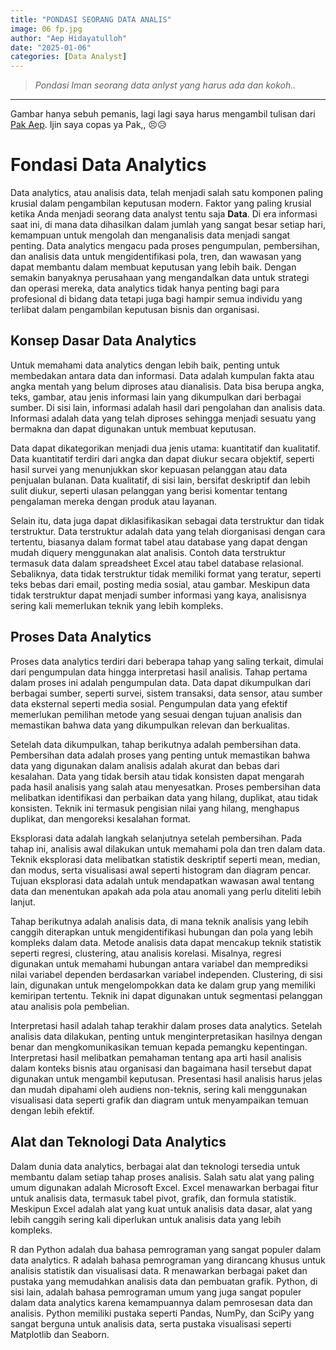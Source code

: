 ```yaml
---
title: "PONDASI SEORANG DATA ANALIS"
image: 06 fp.jpg
author: "Aep Hidayatulloh"
date: "2025-01-06"
categories: [Data Analyst]
---
```

> *Pondasi Iman seorang data anlyst yang harus ada dan kokoh..*

-------

Gambar hanya sebuh pemanis, lagi lagi saya harus mengambil tulisan dari [Pak Aep](https://github.com/aephidayatuloh). Ijin saya copas ya Pak,, 😣😥

# Fondasi Data Analytics {#sec-fondasi}

Data analytics, atau analisis data, telah menjadi salah satu komponen paling krusial dalam pengambilan keputusan modern. Faktor yang paling krusial ketika Anda menjadi seorang data analyst tentu saja **Data**. Di era informasi saat ini, di mana data dihasilkan dalam jumlah yang sangat besar setiap hari, kemampuan untuk mengolah dan menganalisis data menjadi sangat penting. Data analytics mengacu pada proses pengumpulan, pembersihan, dan analisis data untuk mengidentifikasi pola, tren, dan wawasan yang dapat membantu dalam membuat keputusan yang lebih baik. Dengan semakin banyaknya perusahaan yang mengandalkan data untuk strategi dan operasi mereka, data analytics tidak hanya penting bagi para profesional di bidang data tetapi juga bagi hampir semua individu yang terlibat dalam pengambilan keputusan bisnis dan organisasi.

## Konsep Dasar Data Analytics

Untuk memahami data analytics dengan lebih baik, penting untuk membedakan antara data dan informasi. Data adalah kumpulan fakta atau angka mentah yang belum diproses atau dianalisis. Data bisa berupa angka, teks, gambar, atau jenis informasi lain yang dikumpulkan dari berbagai sumber. Di sisi lain, informasi adalah hasil dari pengolahan dan analisis data. Informasi adalah data yang telah diproses sehingga menjadi sesuatu yang bermakna dan dapat digunakan untuk membuat keputusan.

Data dapat dikategorikan menjadi dua jenis utama: kuantitatif dan kualitatif. Data kuantitatif terdiri dari angka dan dapat diukur secara objektif, seperti hasil survei yang menunjukkan skor kepuasan pelanggan atau data penjualan bulanan. Data kualitatif, di sisi lain, bersifat deskriptif dan lebih sulit diukur, seperti ulasan pelanggan yang berisi komentar tentang pengalaman mereka dengan produk atau layanan.

Selain itu, data juga dapat diklasifikasikan sebagai data terstruktur dan tidak terstruktur. Data terstruktur adalah data yang telah diorganisasi dengan cara tertentu, biasanya dalam format tabel atau database yang dapat dengan mudah diquery menggunakan alat analisis. Contoh data terstruktur termasuk data dalam spreadsheet Excel atau tabel database relasional. Sebaliknya, data tidak terstruktur tidak memiliki format yang teratur, seperti teks bebas dari email, posting media sosial, atau gambar. Meskipun data tidak terstruktur dapat menjadi sumber informasi yang kaya, analisisnya sering kali memerlukan teknik yang lebih kompleks.

## Proses Data Analytics

Proses data analytics terdiri dari beberapa tahap yang saling terkait, dimulai dari pengumpulan data hingga interpretasi hasil analisis. Tahap pertama dalam proses ini adalah pengumpulan data. Data dapat dikumpulkan dari berbagai sumber, seperti survei, sistem transaksi, data sensor, atau sumber data eksternal seperti media sosial. Pengumpulan data yang efektif memerlukan pemilihan metode yang sesuai dengan tujuan analisis dan memastikan bahwa data yang dikumpulkan relevan dan berkualitas.

Setelah data dikumpulkan, tahap berikutnya adalah pembersihan data. Pembersihan data adalah proses yang penting untuk memastikan bahwa data yang digunakan dalam analisis adalah akurat dan bebas dari kesalahan. Data yang tidak bersih atau tidak konsisten dapat mengarah pada hasil analisis yang salah atau menyesatkan. Proses pembersihan data melibatkan identifikasi dan perbaikan data yang hilang, duplikat, atau tidak konsisten. Teknik ini termasuk pengisian nilai yang hilang, menghapus duplikat, dan mengoreksi kesalahan format.

Eksplorasi data adalah langkah selanjutnya setelah pembersihan. Pada tahap ini, analisis awal dilakukan untuk memahami pola dan tren dalam data. Teknik eksplorasi data melibatkan statistik deskriptif seperti mean, median, dan modus, serta visualisasi awal seperti histogram dan diagram pencar. Tujuan eksplorasi data adalah untuk mendapatkan wawasan awal tentang data dan menentukan apakah ada pola atau anomali yang perlu diteliti lebih lanjut.

Tahap berikutnya adalah analisis data, di mana teknik analisis yang lebih canggih diterapkan untuk mengidentifikasi hubungan dan pola yang lebih kompleks dalam data. Metode analisis data dapat mencakup teknik statistik seperti regresi, clustering, atau analisis korelasi. Misalnya, regresi digunakan untuk memahami hubungan antara variabel dan memprediksi nilai variabel dependen berdasarkan variabel independen. Clustering, di sisi lain, digunakan untuk mengelompokkan data ke dalam grup yang memiliki kemiripan tertentu. Teknik ini dapat digunakan untuk segmentasi pelanggan atau analisis pola pembelian.

Interpretasi hasil adalah tahap terakhir dalam proses data analytics. Setelah analisis data dilakukan, penting untuk menginterpretasikan hasilnya dengan benar dan mengkomunikasikan temuan kepada pemangku kepentingan. Interpretasi hasil melibatkan pemahaman tentang apa arti hasil analisis dalam konteks bisnis atau organisasi dan bagaimana hasil tersebut dapat digunakan untuk mengambil keputusan. Presentasi hasil analisis harus jelas dan mudah dipahami oleh audiens non-teknis, sering kali menggunakan visualisasi data seperti grafik dan diagram untuk menyampaikan temuan dengan lebih efektif.

## Alat dan Teknologi Data Analytics

Dalam dunia data analytics, berbagai alat dan teknologi tersedia untuk membantu dalam setiap tahap proses analisis. Salah satu alat yang paling umum digunakan adalah Microsoft Excel. Excel menawarkan berbagai fitur untuk analisis data, termasuk tabel pivot, grafik, dan formula statistik. Meskipun Excel adalah alat yang kuat untuk analisis data dasar, alat yang lebih canggih sering kali diperlukan untuk analisis data yang lebih kompleks.

R dan Python adalah dua bahasa pemrograman yang sangat populer dalam data analytics. R adalah bahasa pemrograman yang dirancang khusus untuk analisis statistik dan visualisasi data. R menawarkan berbagai paket dan pustaka yang memudahkan analisis data dan pembuatan grafik. Python, di sisi lain, adalah bahasa pemrograman umum yang juga sangat populer dalam data analytics karena kemampuannya dalam pemrosesan data dan analisis. Python memiliki pustaka seperti Pandas, NumPy, dan SciPy yang sangat berguna untuk analisis data, serta pustaka visualisasi seperti Matplotlib dan Seaborn.

